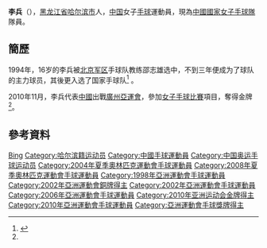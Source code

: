 {{Otheruses|李兵}}
{{Infobox handball biography
| name                = 李兵
| image               = 
| fullname            =
| nationality         = {{PRC}}
| birth_date          = {{Birth date and age|1980|1|21}}<ref name="廣州亞運">[http://www.gz2010.cn/info/CHN_CHN/ZB/ZBB101A_HB@@@@@@@@@@@@@@@CHN_number=201459.html 2010年廣州亞運會官方網站 手球 - 李兵 - 简历]</ref>
| birth_place         = {{CHN}}[[黑龙江省|黑龙江省]][[哈尔滨市|哈尔滨市]]
| height              = {{height|m=1.78}}<ref name="廣州亞運"/>
| weight              = {{weight|kg=69}}<ref name="廣州亞運"/>
| position            = 
| nickname            =
| currentclub         = 
| clubnumber          = 
| youthyears          = 
| youthclubs          = 
| years               = 
| clubs               = 
| nationalyears       = 
| nationalteam        = 
| nationalcaps(goals) = 
| title               =
| titleyears          =
| titleplace          =
| ntupdate            = 
| medaltable          = 
{{MedalCompetition | [[亞洲運動會|亞洲運動會]]}}
{{MedalGold | [[2010年亞洲運動會|2010年 廣州]] | [[2010年亞洲運動會手球比賽|女子隊際]]}}
}}
'''李兵'''（{{bd|1980年|1月21日|catIdx=L}}），[[黑龙江省|黑龙江省]][[哈尔滨市|哈尔滨市]]人，[[中国|中国]]女子[[手球|手球]]運動員，現為[[中國國家女子手球隊|中國國家女子手球隊]]隊員。

== 簡歷 ==
1994年，16岁的李兵被[[北京军区|北京军区]]手球队教练邵志雄选中，不到三年便成为了球队的主力球员，其後更入选了国家手球队<ref>{{cite news|title=手球队:李兵几年没回家过年 黄冬杰拿到入场券|url=http://2008.sohu.com/20080806/n258617048.shtml|newspaper=黑龙江日报|date=2008-08-06|accessdate=2012-03-19|archive-date=2019-08-12|archive-url=https://web.archive.org/web/20190812001459/http://2008.sohu.com/20080806/n258617048.shtml|dead-url=no}}</ref> 。

2010年11月，李兵代表[[2010年亞洲運動會中國代表團|中國]]出戰[[廣州|廣州]][[2010年亞洲運動會|亞運會]]，參加[[2010年亞洲運動會手球比賽|女子手球比賽]]項目，奪得金牌<ref name="廣州亞運"/>。

== 參考資料 ==
{{Reflist}}

{{2004年夏季奧運會中國國家女子手球隊}}
{{2008年夏季奧運會中國國家女子手球隊}}
{{2011年世界女子手球錦標賽中國國家女子手球隊}}

{{Authority control}}
{{DEFAULTSORT:LI, Bing}}
[[Category:李姓|Bing]]
[[Category:哈尔滨籍运动员|Category:哈尔滨籍运动员]]
[[Category:中國手球運動員|Category:中國手球運動員]]
[[Category:中国奥运手球运动员|Category:中国奥运手球运动员]]
[[Category:2004年夏季奧林匹克運動會手球運動員|Category:2004年夏季奧林匹克運動會手球運動員]]
[[Category:2008年夏季奧林匹克運動會手球運動員|Category:2008年夏季奧林匹克運動會手球運動員]]
[[Category:1998年亞洲運動會手球運動員|Category:1998年亞洲運動會手球運動員]]
[[Category:2002年亞洲運動會銅牌得主|Category:2002年亞洲運動會銅牌得主]]
[[Category:2002年亞洲運動會手球運動員|Category:2002年亞洲運動會手球運動員]]
[[Category:2006年亞洲運動會手球運動員|Category:2006年亞洲運動會手球運動員]]
[[Category:2010年亚洲运动会金牌得主|Category:2010年亚洲运动会金牌得主]]
[[Category:2010年亞洲運動會手球運動員|Category:2010年亞洲運動會手球運動員]]
[[Category:亞洲運動會手球獎牌得主|Category:亞洲運動會手球獎牌得主]]